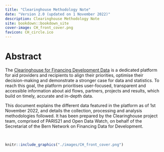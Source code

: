 ```yaml
--- 
title: "Clearinghouse Methodology Note"
date: "Version 2.0 (updated on 1 November 2022)"
description: Clearinghouse Methodology Note
site: bookdown::bookdown_site
cover-image: CH_front_cover.png
favicon: CH_circle.ico
---
```



# Abstract {-}

The [Clearinghouse for Financing Development Data](https://smartdatafinance.org/) is a dedicated platform for aid providers and 
recipients to align their priorities, optimise their decision-making and demonstrate a stronger 
case for data and statistics. To reach this goal, the platform prioritises user-focused, transparent 
and accessible information about aid flows, partners, projects and results, which build on timely, 
accurate and in-depth data.

This document explains the different data featured in the platform as of 1st November 2022, and 
details the collection, processing and analysis methodologies followed. It has been prepared by 
the Clearinghouse project team, comprised of PARIS21 and Open Data Watch, on behalf of the 
Secretariat of the Bern Network on Financing Data for Development.

<br />

```r
knitr::include_graphics("./images/CH_front_cover.png")
```
